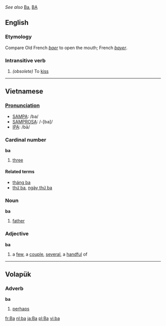 ''See also'' [[Ba]], [[BA]]
==English==
===Etymology===
Compare Old French ''[[baer]]'' to open the mouth; French ''[[bayer]]''.

===Intransitive verb===
#''(obsolete)'' To [[kiss]]

-----

== Vietnamese ==

=== [[Pronunciation]] ===
*[[SAMPA]]: /ba/
*[[SAMPROSA]]: /-[ba]/
*[[International Phonetic Alphabet|IPA]]: /bā/

=== Cardinal number ===
'''ba'''
#[[three]]

====Related terms====
*[[tháng ba]]
*[[thứ ba]], [[ngày thứ ba]]

===Noun===
'''ba'''
#[[father]]

=== Adjective ===
'''ba'''
#a [[few#Pronoun|few]], a [[couple]], [[several]], a [[handful]] of

-----

== Volapük ==
=== Adverb ===
'''ba'''
#[[perhaps]]

[[fr:Ba]]
[[nl:ba]]
[[ja:Ba]]
[[pl:Ba]]
[[vi:ba]]